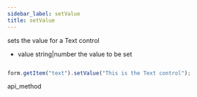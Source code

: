 ```yaml
---
sidebar_label: setValue
title: setValue
---
```



          


<Short>
 sets the value for a Text control


</Short>



- value     string|number     the value to be set  


~~~js

form.getItem("text").setValue("This is the Text control");


~~~
 api_method

<Descr>





</Descr>

